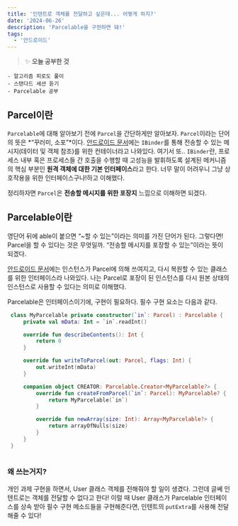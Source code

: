 ```yaml
---
title: '인텐트로 객체를 전달하고 싶은데... 어떻게 하지?'
date: '2024-06-26'
description: 'Parcelable을 구현하면 돼!'
tags:
  - '안드로이드'
---
```


> ✨ **오늘 공부한 것**
>
```
- 알고리즘 피로도 풀이
- 스탠다드 세션 듣기
- Parcelable 공부
```
>

## Parcel이란

`Parcelable`에 대해 알아보기 전에 `Parcel`을 간단하게만 알아보자. `Parcel`이라는 단어의 뜻은 *“꾸러미, 소포”*이다. [안드로이드 문서](https://developer.android.com/reference/android/os/Parcel)에는 `IBinder`를 통해 전송할 수 있는 메시지(데이터 및 객체 참조)를 위한 컨테이너라고 나와있다. 여기서 또.. `IBinder`란, 프로세스 내부 혹은 프로세스들 간 호출을 수행할 때 고성능을 발휘하도록 설계된 메커니즘의 핵심 부분인 **원격 객체에 대한 기본 인터페이스**라고 한다. 너무 말이 어려우니 그냥 상호작용을 위한 인터페이스구나!하고 이해했다. 

정리하자면 `Parcel`은 **전송할 메시지를 위한 포장지** 느낌으로 이해하면 되겠다.

## Parcelable이란

영단어 뒤에 able이 붙으면 “~할 수 있는”이라는 의미를 가진 단어가 된다. 그렇다면! Parcel을 할 수 있다는 것은 무엇일까. “전송할 메시지를 포장할 수 있는”이라는 뜻이 되겠다. 

[안드로이드 문서](https://developer.android.com/reference/android/os/Parcelable)에는 인스턴스가 Parcel에 의해 쓰여지고, 다시 복원할 수 있는 클래스를 위한 인터페이스라 나와있다. 나는 Parcel로 포장이 된 인스턴스를 다시 원본 상태의 인스턴스로 사용할 수 있다는 의미로 이해했다. 

Parcelable은 인터페이스이기에, 구현이 필요하다. 필수 구현 요소는 다음과 같다. 

```kotlin
 class MyParcelable private constructor(`in`: Parcel) : Parcelable {
     private val mData: Int = `in`.readInt()

     override fun describeContents(): Int {
         return 0
     }

     override fun writeToParcel(out: Parcel, flags: Int) {
         out.writeInt(mData)
     }

     companion object CREATOR: Parcelable.Creator<MyParcelable?> {
         override fun createFromParcel(`in`: Parcel): MyParcelable? {
             return MyParcelable(`in`)
         }

         override fun newArray(size: Int): Array<MyParcelable?> {
             return arrayOfNulls(size)
         }
     }
 }
 
```

### 왜 쓰는거지?

개인 과제 구현을 하면서, User 클래스 객체를 전해줘야 할 일이 생겼다. 그런데 글쎄 인텐트로는 객체를 전달할 수 없다고 한다! 이럴 때 User 클래스가 Parcelable 인터페이스를 상속 받아 필수 구현 메소드들을 구현해준다면, 인텐트의 `putExtra`를 사용해 전달해줄 수 있다!
